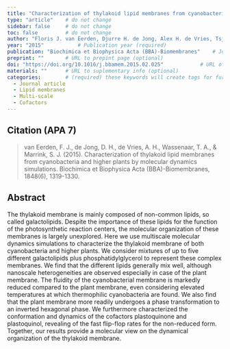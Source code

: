 ```yaml
---
title: "Characterization of thylakoid lipid membranes from cyanobacteria and higher plants by molecular dynamics simulations"          # Paper title (required)
type: "article"    # do not change
sidebar: false     # do not change
toc: false         # do not change
author: "Floris J. van Eerden, Djurre H. de Jong, Alex H. de Vries, Tsjerk A. Wassenaar, and Siewert J. Marrink"         # Paper authors (required)
year: "2015"           # Publication year (required)
publication: "Biochimica et Biophysica Acta (BBA)-Biomembranes"    # Journal or similar (required)
preprint: ""       # URL to prepint page (optional)  
doi: "https://doi.org/10.1016/j.bbamem.2015.02.025"            # URL of DOI (required)  
materials: ""      # URL to suplementary info (optional)
categories:        # (required) these keywords will create tags for further filtering. 
  - Journal article
  - Lipid membranes
  - Multi-scale
  - Cofactors
---
```


<!-- 
The info below is just an example. 

Both fields are required and they have to be replaced with the respective info for each paper. 

Please notice the `> ` symbol before the citation, it gives it additional styling.  
-->

## Citation (APA 7)      

> van Eerden, F. J., de Jong, D. H., de Vries, A. H., Wassenaar, T. A., & Marrink, S. J. (2015). Characterization of thylakoid lipid membranes from cyanobacteria and higher plants by molecular dynamics simulations. Biochimica et Biophysica Acta (BBA)-Biomembranes, 1848(6), 1319-1330.

## Abstract

The thylakoid membrane is mainly composed of non-common lipids, so called galactolipids. Despite the importance of these lipids for the function of the photosynthetic reaction centers, the molecular organization of these membranes is largely unexplored. Here we use multiscale molecular dynamics simulations to characterize the thylakoid membrane of both cyanobacteria and higher plants. We consider mixtures of up to five different galactolipids plus phosphatidylglycerol to represent these complex membranes. We find that the different lipids generally mix well, although nanoscale heterogeneities are observed especially in case of the plant membrane. The fluidity of the cyanobacterial membrane is markedly reduced compared to the plant membrane, even considering elevated temperatures at which thermophilic cyanobacteria are found. We also find that the plant membrane more readily undergoes a phase transformation to an inverted hexagonal phase. We furthermore characterized the conformation and dynamics of the cofactors plastoquinone and plastoquinol, revealing of the fast flip-flop rates for the non-reduced form. Together, our results provide a molecular view on the dynamical organization of the thylakoid membrane.